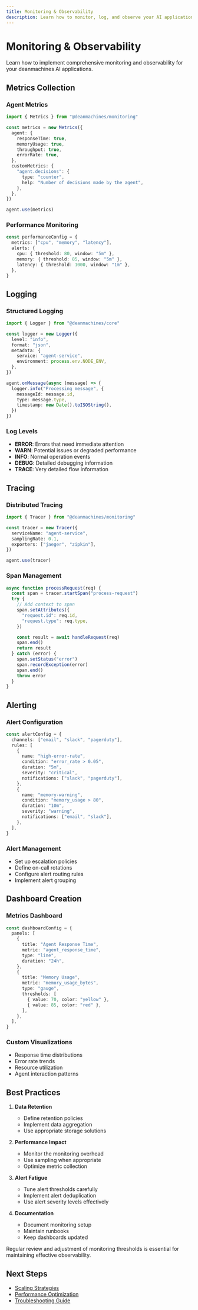 ```yaml
---
title: Monitoring & Observability
description: Learn how to monitor, log, and observe your AI applications effectively.
---
```


# Monitoring & Observability

Learn how to implement comprehensive monitoring and observability for your deanmachines AI applications.

## Metrics Collection

### Agent Metrics

```typescript
import { Metrics } from "@deanmachines/monitoring"

const metrics = new Metrics({
  agent: {
    responseTime: true,
    memoryUsage: true,
    throughput: true,
    errorRate: true,
  },
  customMetrics: {
    "agent.decisions": {
      type: "counter",
      help: "Number of decisions made by the agent",
    },
  },
})

agent.use(metrics)
```

### Performance Monitoring

```typescript
const performanceConfig = {
  metrics: ["cpu", "memory", "latency"],
  alerts: {
    cpu: { threshold: 80, window: "5m" },
    memory: { threshold: 85, window: "5m" },
    latency: { threshold: 1000, window: "1m" },
  },
}
```

## Logging

### Structured Logging

```typescript
import { Logger } from "@deanmachines/core"

const logger = new Logger({
  level: "info",
  format: "json",
  metadata: {
    service: "agent-service",
    environment: process.env.NODE_ENV,
  },
})

agent.onMessage(async (message) => {
  logger.info("Processing message", {
    messageId: message.id,
    type: message.type,
    timestamp: new Date().toISOString(),
  })
})
```

### Log Levels

- **ERROR**: Errors that need immediate attention
- **WARN**: Potential issues or degraded performance
- **INFO**: Normal operation events
- **DEBUG**: Detailed debugging information
- **TRACE**: Very detailed flow information

## Tracing

### Distributed Tracing

```typescript
import { Tracer } from "@deanmachines/monitoring"

const tracer = new Tracer({
  serviceName: "agent-service",
  samplingRate: 0.1,
  exporters: ["jaeger", "zipkin"],
})

agent.use(tracer)
```

### Span Management

```typescript
async function processRequest(req) {
  const span = tracer.startSpan("process-request")
  try {
    // Add context to span
    span.setAttributes({
      "request.id": req.id,
      "request.type": req.type,
    })

    const result = await handleRequest(req)
    span.end()
    return result
  } catch (error) {
    span.setStatus("error")
    span.recordException(error)
    span.end()
    throw error
  }
}
```

## Alerting

### Alert Configuration

```typescript
const alertConfig = {
  channels: ["email", "slack", "pagerduty"],
  rules: [
    {
      name: "high-error-rate",
      condition: "error_rate > 0.05",
      duration: "5m",
      severity: "critical",
      notifications: ["slack", "pagerduty"],
    },
    {
      name: "memory-warning",
      condition: "memory_usage > 80",
      duration: "10m",
      severity: "warning",
      notifications: ["email", "slack"],
    },
  ],
}
```

### Alert Management

- Set up escalation policies
- Define on-call rotations
- Configure alert routing rules
- Implement alert grouping

## Dashboard Creation

### Metrics Dashboard

```typescript
const dashboardConfig = {
  panels: [
    {
      title: "Agent Response Time",
      metric: "agent_response_time",
      type: "line",
      duration: "24h",
    },
    {
      title: "Memory Usage",
      metric: "memory_usage_bytes",
      type: "gauge",
      thresholds: [
        { value: 70, color: "yellow" },
        { value: 85, color: "red" },
      ],
    },
  ],
}
```

### Custom Visualizations

- Response time distributions
- Error rate trends
- Resource utilization
- Agent interaction patterns

## Best Practices

1. **Data Retention**
   - Define retention policies
   - Implement data aggregation
   - Use appropriate storage solutions

2. **Performance Impact**
   - Monitor the monitoring overhead
   - Use sampling when appropriate
   - Optimize metric collection

3. **Alert Fatigue**
   - Tune alert thresholds carefully
   - Implement alert deduplication
   - Use alert severity levels effectively

4. **Documentation**
   - Document monitoring setup
   - Maintain runbooks
   - Keep dashboards updated

<Callout type="info">
  Regular review and adjustment of monitoring thresholds is essential for maintaining effective observability.
</Callout>

## Next Steps

- [Scaling Strategies](/docs/guides/scaling)
- [Performance Optimization](/docs/guides/performance)
- [Troubleshooting Guide](/docs/guides/troubleshooting)
